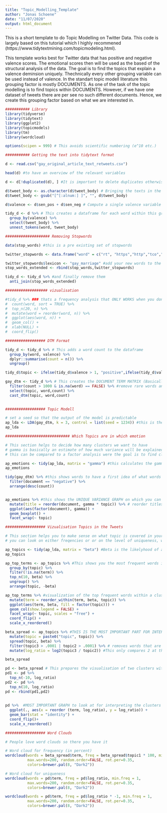 ```yaml
---
title: "Topic_Modelling_Template"
author: "Jonas Schoene"
date: "11/07/2020"
output: html_document
---
```


This is a short template to do Topic Modelling on Twitter Data. This code is largely based on this tutorial which I highly recommened (https://www.tidytextmining.com/topicmodeling.html).

This template works best for Twitter data that has positive and negative valence scores. The emotional scores then will be used as the based of the structural analysis of the data. The goal is to find the topics that explain a valence deminsion uniquely. Thechnically every other grouping variable can be used instead of valence. In the standart topic modell literature this grouping factor is mostly DOCUMENTS. As one of the task of the topic modelling is to find topics within DOCUMENTS. However, if we have one dataset of tweets there are per see no such different documents. Hence, we create this grouping factor based on what we are interested in.

```r
########### Library
library(tidyverse)
library(tidytext)
library(ggplot2)
library(topicmodels)
library(tm)
library(wordcloud)

options(scipen = 999) # This avoids scientific numbering (e^10 etc.)

########### Getting the text into tidytext format

d <- read.csv("gay_original_article_text_retweets.csv")

head(d) #to have an overview of the relevant variables

d <- d[!duplicated(d), ] #It is important to delete duplicates otherwise the text of this dublicated tweet will weigh heavier on the analysis. We dont want that.

d$tweet_body <- as.character(d$tweet_body) # Bringing the texts in the right format and remove all the extra characters
d$tweet_body <- gsub("[^[:alnum:] ]", "", d$tweet_body)

d$valence <- d$sen_pos + d$sen_neg # Compute a single valence variable which later will be used for grouping

tidy_d <- d %>% # This creates a dataframe for each word within this grouping factor
  group_by(valence) %>% 
  select(tweet_body) %>% 
  unnest_tokens(word, tweet_body)

#################### Removing Stopwords

data(stop_words) #this is a pre existing set of stopwords

twitter_stopwords <- data.frame("word" = c("rt", "https","http","tco","â","ï", "º","lâ","lovewins","loveislove")) # here you can add your own. This includes for twitter usually all link related information like "http" some residual texts that re-occure, retweet information. ALSO the hashtags that have been used can be removed here, because they will be frequent in all clusters. There is not much unique variance to gain from them. UNLESS if you suspect that there are HASHTAGS that are used by a certain group, or for a certain topic, than keep them!

twitter_stopwords$lexicon <- "gay_marriage" #add your new words to the excisting list
stop_words_extended <- rbind(stop_words,twitter_stopwords)

tidy_d <- tidy_d %>% #and finally remove them
  anti_join(stop_words_extended)

################### vizualisation

#tidy_d %>% ### thats a frequency analysis that ONLY WORKS when you dont have a grouping variable, but there is not a strong need to do this part.
#  count(word, sort = TRUE) %>%
#  top_n(20, n) %>% 
#  mutate(word = reorder(word, n)) %>%
#  ggplot(aes(word, n)) +
#  geom_col() +
#  xlab(NULL) +
#  coord_flip()

################## DTM Format

tidy_d <- tidy_d %>% # This adds a word count to the dataframe
  group_by(word, valence) %>% 
  dplyr::summarise(count = n()) %>% 
  ungroup()

tidy_d$topic <- ifelse(tidy_d$valence > 1, "positive",ifelse(tidy_d$valence < -1, "negative", "neutral")) # THIS is the final grouping variable, which is the equivalent to Documents in the tutorial on the website (https://www.tidytextmining.com/topicmodeling.html).

gay_dtm <- tidy_d %>% # This creates the DOCUMENT TERM MATRIX (Basically Words per Group Matrix) in a format that LDA can work with
  filter(count > 1000 & is.na(word) == FALSE) %>% #remove rare words and empty rows
  select(topic, word,count) %>% 
  cast_dtm(topic, word,count) 
  

################## Topic Modell

# set a seed so that the output of the model is predictable
ap_lda <- LDA(gay_dtm, k = 3, control = list(seed = 1234)) #this is the actual topic modelling. The K variable is the number of clusters you decided for!
ap_lda

############################# Which Topics are in which emotion

# This section helps to decide how many clusters we want to have
# gamma is basically an estimate of how much variance will be explained by each cluster
# this can be compared to a factor analysis were the goal is to find clusters that are unique to the grouping factors (in our case emotional valence)

ap_emotions <- tidy(ap_lda, matrix = "gamma") #this calculates the gamma scores for each grouping factor for each cluster
ap_emotions

tidy(gay_dtm) %>% #this shows words to have a first idea of what words are within a grouping variable
  filter(document == "negative") %>%
  arrange(desc(count))


ap_emotions %>% #this shows the UNIQUE VARIANCE GRAPH on which you can base your judgment of how many clusters you want
  mutate(title = reorder(document, gamma * topic)) %>% # reorder titles in order of topic 1, topic 2, etc before plotting
  ggplot(aes(factor(document), gamma)) +
  geom_boxplot() +
  facet_wrap(~ topic)

################## Vizualisation Topics in the Tweets

# This section helps you to make sense on what topic is covered in your clusters
# you can look on either freqencies or or on the level of uniqueness, which i prefer

ap_topics <- tidy(ap_lda, matrix = "beta") #Beta is the likelyhood of a word being used within a cluster. This is basically frequency.
ap_topics

ap_top_terms <- ap_topics %>% #This shows you the most frequent words in each cluster
  group_by(topic) %>%
  filter(!is.na(term)) %>% 
  top_n(10, beta) %>%
  ungroup() %>%
  arrange(topic, -beta)

ap_top_terms %>% #visualization of the top frequent words within a cluster
  mutate(term = reorder_within(term, beta, topic)) %>%
  ggplot(aes(term, beta, fill = factor(topic))) +
  geom_col(show.legend = FALSE) +
  facet_wrap(~ topic, scales = "free") +
  coord_flip() +
  scale_x_reordered()

beta_spread <- ap_topics %>% #THIS IS THE MOST IMPORTANT PART FOR INTERPRETATION. This computes the words that are not only frequent but also unique for a cluster.
  mutate(topic = paste0("topic", topic)) %>%
  spread(topic, beta) %>%
  filter(topic3 > .0001 | topic2 > .0001) %>% # removes words that are common in both
  mutate(log_ratio = log2(topic3 / topic2)) #This only compares 2 at the same time so make sure you compare the right clusters

beta_spread

pd <- beta_spread # This prepares the visualisation of two clusters with their most unique words
pd1 <- pd %>% 
  top_n(-10, log_ratio)
pd2 <- pd %>% 
  top_n(10, log_ratio)
pd <- rbind(pd1,pd2)
  
  
pd %>%  #MOST IMPORTANT GRAPH to look at for interpreting the clusters
  ggplot(., aes(x = reorder (term, log_ratio), y = log_ratio)) +
  geom_bar(stat = "identity") +
  coord_flip()+ 
  scale_x_reordered()

################## Word Clouds

# People love word clouds so there you have it

# Word cloud for frequency (in percent)
wordcloud(words = beta_spread$term, freq = beta_spread$topic1 * 100, min.freq = 1,
          max.words=200, random.order=FALSE, rot.per=0.35, 
          colors=brewer.pal(8, "Dark2"))

# Word cloud for uniqueness
wordcloud(words = pd$term, freq = pd$log_ratio, min.freq = 1,
          max.words=200, random.order=FALSE, rot.per=0.35, 
          colors=brewer.pal(8, "Dark2"))

wordcloud(words = pd$term, freq = pd$log_ratio * -1, min.freq = 1,
          max.words=200, random.order=FALSE, rot.per=0.35, 
          colors=brewer.pal(8, "Dark2"))


```

